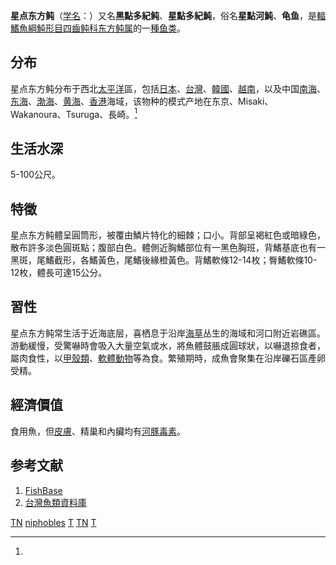 {{Speciesbox
| name = 星点东方鲀
| status = DD
| status_system = IUCN3.1
| image = Takifugu niphobles by OpenCage.jpg
| genus = Takifugu
| species = niphobles
| authority = ([[大卫·斯塔尔·乔丹|Jordan]] et Snyder, 1901)<ref name='id8856'>{{cite web| url =http://www.bioinfo.cn/db05/BjdwSpecies.php?action=view&id=8856| title =星点东方鲀| work =《中国动物物种编目数据库》| publisher =中国科学院微生物研究所| author =中国科学院动物研究所| accessdate =2009-04-16| deadurl =yes| archiveurl =https://web.archive.org/web/20160305055500/http://www.bioinfo.cn/db05/BjdwSpecies.php?action=view&id=8856| archivedate =2016-03-05}}</ref>
| synonyms = *''Fugu niphobles ,Bloch, 1786''
*''Sphaeroides niphobles, Bloch, 1786''
*''Spheroides niphobles, Bloch, 1786''
*''Takyfugu niphobles, Bloch, 1786''
}}

'''星点东方鲀'''（[[学名|学名]]：{{lang|la|'''''Takifugu niphobles'''''}}）又名'''黑點多紀鲀'''、'''星點多紀魨'''，俗名'''星點河魨'''、'''龟鱼'''，是[[輻鰭魚綱|輻鰭魚綱]][[魨形目|魨形目]][[四齒鲀科|四齒鲀科]][[东方鲀属|东方鲀属]]的一[[種|種]][[鱼类|鱼类]]。

==分布==
星点东方鲀分布于西北[[太平洋|太平洋]]區，包括[[日本|日本]]、[[台灣|台灣]]、[[韓國|韓國]]、[[越南|越南]]，以及中国[[南海|南海]]、[[东海|东海]]、[[渤海|渤海]]、[[黄海|黄海]]、[[香港|香港]]海域，该物种的模式产地在东京、Misaki、Wakanoura、Tsuruga、長崎。<ref name='id8856'/>

==生活水深==
5-100公尺。

==特徵==
星点东方鲀體呈圓筒形，被覆由鱗片特化的細棘；口小。背部呈褐紅色或暗綠色，散布許多淡色圓斑點；腹部白色。體側近胸鰭部位有一黑色胸班，背鰭基底也有一黑斑，尾鰭截形，各鰭黃色，尾鰭後緣橙黃色。背鰭軟條12-14枚；臀鰭軟條10-12枚，體長可達15公分。

==習性==
星点东方鲀常生活于近海底层，喜栖息于沿岸[[海草|海草]]丛生的海域和河口附近岩礁區。游動緩慢，受驚嚇時會吸入大量空氣或水，將魚體鼓脹成圓球狀，以嚇退掠食者，屬肉食性，以[[甲殼類|甲殼類]]、[[軟體動物|軟體動物]]等為食。繁殖期時，成魚會聚集在沿岸礫石區產卵受精。

==經濟價值==
食用魚，但[[皮膚|皮膚]]、精巢和內臟均有[[河豚毒素|河豚毒素]]。

==参考文献==
#[https://web.archive.org/web/20131126121555/http://fishbase.sinica.edu.tw/ FishBase]
#[http://fishdb.sinica.edu.tw/ 台灣魚類資料庫] {{Wayback|url=http://fishdb.sinica.edu.tw/ |date=20160304193340 }}
{{reflist}}

{{Wikispecies|Takifugu niphobles}}
{{Commons category|Takifugu niphobles}}
{{Taxonbar|from=Q2418053}}

[[Category:IUCN红色名录数据缺乏物种|TN]]
[[Category:东方鲀属|niphobles]]
[[Category:有毒魚類|T]]
[[Category:食用鱼|TN]]
[[Category:1901年描述的鱼类|T]]